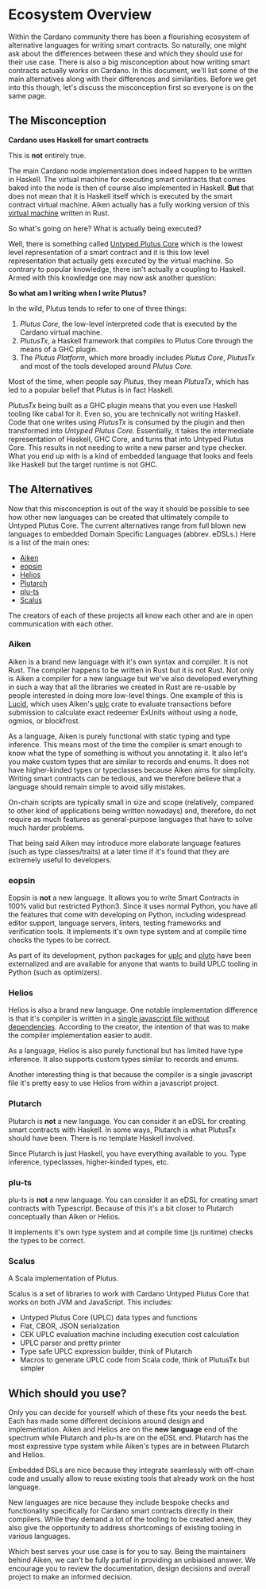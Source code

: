# Ecosystem Overview

Within the Cardano community there has been a flourishing ecosystem
of alternative languages for writing smart contracts. So naturally, one might ask about
the differences between these and which they should use for their use case. There is
also a big misconception about how writing smart contracts actually works on Cardano. In this document,
we'll list some of the main alternatives along with their differences and similarities. Before we get into this though, let's discuss the misconception first so everyone is on the same page.

## The Misconception

**Cardano uses Haskell for smart contracts**

This is **not** entirely true.

The main Cardano node implementation does indeed happen to be written in
Haskell. The virtual machine for executing smart contracts that comes baked
into the node is then of course also implemented in Haskell. **But** that does
not mean that it is Haskell itself which is executed by the smart contract
virtual machine. Aiken actually has a fully working version of this [virtual
machine](https://github.com/aiken-lang/aiken/blob/main/crates/uplc/src/machine.rs#L63)
written in Rust.

So what's going on here? What is actually being executed?

Well, there is something called [Untyped Plutus Core](./uplc.md) which is the
lowest level representation of a smart contract and it is this low level
representation that actually gets executed by the virtual machine. So contrary
to popular knowledge, there isn't actually a coupling to Haskell. Armed with
this knowledge one may now ask another question:

**So what am I writing when I write Plutus?**

In the wild, Plutus tends to refer to one of three things:

1. _Plutus Core_, the low-level interpreted code that is executed by the
   Cardano virtual machine.
2. _PlutusTx_, a Haskell framework that compiles to Plutus Core through the
   means of a GHC plugin.
3. The _Plutus Platform_, which more broadly includes _Plutus Core_, _PlutusTx_
   and most of the tools developed around _Plutus Core_.

Most of the time, when people say _Plutus_, they mean _PlutusTx_, which has led
to a popular belief that Plutus is in fact Haskell.

_PlutusTx_ being built as a GHC plugin means that you even use Haskell tooling
like cabal for it. Even so, you are technically not writing Haskell. Code that
one writes using _PlutusTx_ is consumed by the plugin and then transformed into
_Untyped Plutus Core_. Essentially, it takes the intermediate representation of
Haskell, GHC Core, and turns that into Untyped Plutus Core. This results in not
needing to write a new parser and type checker. What you end up with is a kind
of embedded language that looks and feels like Haskell but the target runtime
is not GHC.

## The Alternatives

Now that this misconception is out of the way it should be possible to see how
other new languages can be created that ultimately compile to Untyped Plutus
Core. The current alternatives range from full blown new languages to embedded
Domain Specific Languages (abbrev. eDSLs.) Here is a list of the main ones:

- [Aiken](https://github.com/aiken-lang/aiken)
- [eopsin](https://github.com/ImperatorLang/eopsin)
- [Helios](https://github.com/Hyperion-BT/Helios)
- [Plutarch](https://github.com/Plutonomicon/plutarch-plutus)
- [plu-ts](https://github.com/HarmonicLabs/plu-ts)
- [Scalus](https://github.com/nau/scalus)

The creators of each of these projects all know each other and are in open
communication with each other.

### Aiken

Aiken is a brand new language with it's own syntax and compiler. It is not Rust. The compiler
happens to be written in Rust but it is not Rust. Not only is Aiken a compiler
for a new language but we've also developed everything in such a way that all
the libraries we created in Rust are re-usable by people interested in doing
more low-level things. One example of this is
[Lucid](https://github.com/spacebudz/lucid), which uses Aiken's
[uplc](https://crates.io/crates/uplc) crate to evaluate transactions before
submission to calculate exact redeemer ExUnits without using a node, ogmios, or
blockfrost.

As a language, Aiken is purely functional with static typing and type
inference. This means most of the time the compiler is smart enough to know
what the type of something is without you annotating it. It also let's you make
custom types that are similar to records and enums. It does not have
higher-kinded types or typeclasses because Aiken aims for simplicity. Writing
smart contracts can be tedious, and we therefore believe that a language
should remain simple to avoid silly mistakes.

On-chain scripts are typically small in size and scope (relatively, compared to
other kind of applications being written nowadays) and, therefore, do not
require as much features as general-purpose languages that have to solve much
harder problems.

That being said Aiken may introduce more elaborate language features (such as
type classes/traits) at a later time if it's found that they are extremely
useful to developers.

### eopsin

Eopsin is **not** a new language. It allows you to write Smart Contracts in 100% valid but restricted Python3.
Since it uses normal Python, you have all the features that come with developing on Python,
including widespread editor support, language servers, linters, testing frameworks and verification tools.
It implements it's own type system and at compile time checks the types to be correct.

As part of its development, python packages for [uplc](https://github.com/ImperatorLang/uplc) and [pluto](https://github.com/ImperatorLang/pluthon) have been externalized and are available for anyone that wants to build UPLC tooling in Python (such as optimizers).

### Helios

Helios is also a brand new language. One notable implementation difference is
that it's compiler is written in a [single javascript file without
dependencies](https://github.com/Hyperion-BT/Helios/blob/main/helios.js).
According to the creator, the intention of that was to make the compiler
implementation easier to audit.

As a language, Helios is also purely functional but has limited have type
inference. It also supports custom types similar to records and enums.

Another interesting thing is that because the compiler is a single javascript
file it's pretty easy to use Helios from within a javascript project.

### Plutarch

Plutarch is **not** a new language. You can consider it an eDSL for creating
smart contracts with Haskell. In some ways, Plutarch is what PlutusTx should
have been. There is no template Haskell involved.

Since Plutarch is just Haskell, you have everything available to you. Type
inference, typeclasses, higher-kinded types, etc.

### plu-ts

plu-ts is **not** a new language. You can consider it an eDSL for creating smart contracts with Typescript.
Because of this it's a bit closer to Plutarch conceptually than Aiken or Helios.

It implements it's own type system and at compile time (js runtime) checks the types to be correct.

### Scalus

A Scala implementation of Plutus.

Scalus is a set of libraries to work with Cardano Untyped Plutus Core that works on both JVM and JavaScript. This includes:

- Untyped Plutus Core (UPLC) data types and functions
- Flat, CBOR, JSON serialization
- CEK UPLC evaluation machine including execution cost calculation
- UPLC parser and pretty printer
- Type safe UPLC expression builder, think of Plutarch
- Macros to generate UPLC code from Scala code, think of PlutusTx but simpler

## Which should you use?

Only you can decide for yourself which of these fits your needs the best. Each
has made some different decisions around design and implementation. Aiken and
Helios are on the **new language** end of the spectrum while Plutarch and
plu-ts are on the eDSL end. Plutarch has the most expressive type system while
Aiken's types are in between Plutarch and Helios.

Embedded DSLs are nice because they integrate seamlessly with off-chain code and
usually allow to reuse existing tools that already work on the host language.

New languages are nice because they include bespoke checks and functionality
specifically for Cardano smart contracts directly in their compilers. While
they demand a lot of the tooling to be created anew, they also give the
opportunity to address shortcomings of existing tooling in various languages.

Which best serves your use case is for you to say. Being the maintainers behind
Aiken, we can't be fully partial in providing an unbiaised answer. We encourage
you to review the documentation, design decisions and overall project to make
an informed decision.
